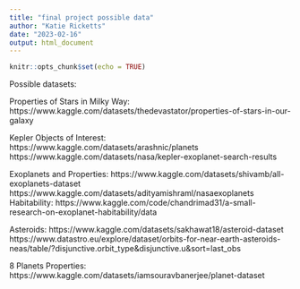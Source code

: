 ```yaml
---
title: "final project possible data"
author: "Katie Ricketts"
date: "2023-02-16"
output: html_document
---
```


```r
knitr::opts_chunk$set(echo = TRUE)
```

Possible datasets:

Properties of Stars in Milky Way:
https://www.kaggle.com/datasets/thedevastator/properties-of-stars-in-our-galaxy

Kepler Objects of Interest:
https://www.kaggle.com/datasets/arashnic/planets
https://www.kaggle.com/datasets/nasa/kepler-exoplanet-search-results

Exoplanets and Properties:
https://www.kaggle.com/datasets/shivamb/all-exoplanets-dataset
https://www.kaggle.com/datasets/adityamishraml/nasaexoplanets
Habitability:
https://www.kaggle.com/code/chandrimad31/a-small-research-on-exoplanet-habitability/data

Asteroids:
https://www.kaggle.com/datasets/sakhawat18/asteroid-dataset
https://www.datastro.eu/explore/dataset/orbits-for-near-earth-asteroids-neas/table/?disjunctive.orbit_type&disjunctive.u&sort=last_obs

8 Planets Properties:
https://www.kaggle.com/datasets/iamsouravbanerjee/planet-dataset 


